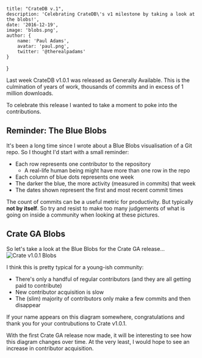 
    title: "CrateDB v.1",
    description: 'Celebrating CrateDB\'s v1 milestone by taking a look at the blobs!',
    date: '2016-12-19',
    image: 'blobs.png',
    author: {
        name: 'Paul Adams',
        avatar: 'paul.png',
        twitter: '@therealpadams'
    }
}


Last week CrateDB v1.0.1 was released as Generally Available. This is
the culmination of years of work, thousands of commits and in excess
of 1 million downloads.

To celebrate this release I wanted to take a moment to poke into the
contributions.

## Reminder: The Blue Blobs

It's been a long time since I wrote about a Blue Blobs visualisation
of a Git repo. So I thought I'd start with a small reminder:

- Each row represents one contributor to the repository
  - A real-life human being might have more than one row in the repo
- Each column of blue dots represents one week
- The darker the blue, the more activity (measured in commits) that
  week
- The dates shown represent the first and most recent commit times

The count of commits can be a useful metric for productivity. But
typically **not by itself**. So try and resist to make too many
judgements of what is going on inside a community when looking at
these pictures.

## Crate GA Blobs
So let's take a look at the Blue Blobs for the Crate GA release...
![Crate v1.0.1 Blobs](/assets/images/crate-ga-blobs.png)

I think this is pretty typical for a young-ish community:

- There's only a handful of regular contributors (and they are all
  getting paid to contribute)
- New contributor acquisition is slow
- The (slim) majority of contributors only make a few commits and then
  disappear

If your name appears on this diagram somewhere, congratulations and
thank you for your contrubutions to Crate v1.0.1.

With the first Crate GA release now made, it will be interesting to
see how this diagram changes over time. At the very least, I would
hope to see an increase in contributor acquisition.